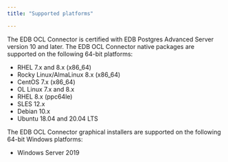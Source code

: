 ```yaml
---
title: "Supported platforms"

---
```


<div id="supported_platforms" class="registered_link"></div>

The EDB OCL Connector is certified with EDB Postgres Advanced Server version 10 and later. The EDB OCL Connector native packages are supported on the following 64-bit platforms:

-   RHEL 7.x and 8.x (x86_64) 
-   Rocky Linux/AlmaLinux 8.x (x86_64)
-   CentOS 7.x (x86_64)  
-   OL Linux 7.x and 8.x
-   RHEL 8.x (ppc64le)
-   SLES 12.x
-   Debian 10.x
-   Ubuntu 18.04 and 20.04 LTS

The EDB OCL Connector graphical installers are supported on the following 64-bit Windows platforms:

-   Windows Server 2019


